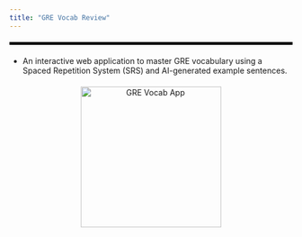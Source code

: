 ```yaml
---
title: "GRE Vocab Review"
---
```


<hr style="border: 2px solid black; margin: 20px 0;">

<!-- You can add a description for the project here -->
- An interactive web application to master GRE vocabulary using a Spaced Repetition System (SRS) and AI-generated example sentences.

<!-- Centered container for the clickable image -->
::: {style="text-align: center; margin-top: 20px;"}
<a href="https://gre-vocab-backend-apjd.onrender.com/" target="_blank" rel="noopener noreferrer"> 
  <img 
    src="https://placehold.co/450x280/007bff/ffffff?text=Launch+Vocab+App&font=raleway" 
    alt="GRE Vocab App" 
    class="image-hover" 
    width="250"
  /> 
</a>
:::